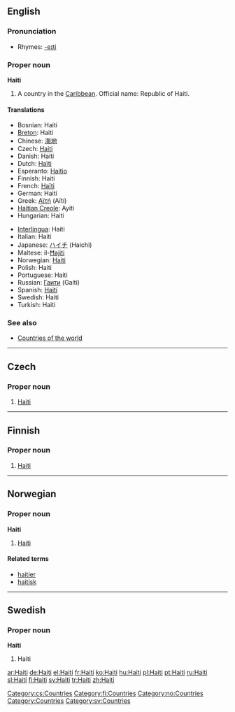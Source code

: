 ==English==

===Pronunciation===
* Rhymes: [[Rhymes:English:-eɪti|-eɪti]]

===Proper noun===
{{wikipedia}}
'''Haiti'''

# A country in the [[Caribbean]]. Official name: Republic of Haiti.

====Translations====
{{top}}
* Bosnian: Haiti {{m}}
* [[Breton]]: Haiti
* Chinese: [[海地]]
* Czech: [[#Czech|Haiti]] {{n}}
* Danish: Haiti
* Dutch: [[Haïti]]
* Esperanto: [[Haitio]]
* Finnish: Haiti
* French: [[Haïti]]
* German: Haiti
* Greek: [[Αϊτή]] (Aïtí)
* [[Haitian Creole]]: Ayiti
* Hungarian: Haiti
{{mid}}
* [[Interlingua]]: Haiti
* Italian: Haiti
* Japanese: [[ハイチ]] (Haichi)
* Maltese: il-[[Ħajiti]]
* Norwegian: [[#Norwegian|Haiti]]
* Polish: Haiti
* Portuguese: Haiti
* Russian: [[Гаити]] (Gaíti)
* Spanish: [[Haití]]
* Swedish: Haiti
* Turkish: Haiti
{{bottom}}

===See also===
* [[Appendix:Countries of the world|Countries of the world]]

----

==Czech==

===Proper noun===
{{cs-proper noun|g=n}}

# [[#English|Haiti]]

[[Category:cs:Countries]]

----

==Finnish==
{{wikipedia|lang=fi}}

===Proper noun===
{{fi-noun|proper=true}}

# [[#English|Haiti]]

[[Category:fi:Countries]]

----

==Norwegian==

===Proper noun===
'''Haiti'''

# [[#English|Haiti]]

====Related terms====
* [[haitier]]
* [[haitisk]]

[[Category:no:Countries]]

----

==Swedish==

===Proper noun===
'''Haiti'''

# Haiti

[[Category:Countries]]
[[Category:sv:Countries]]

[[ar:Haiti]]
[[de:Haiti]]
[[el:Haiti]]
[[fr:Haiti]]
[[ko:Haiti]]
[[hu:Haiti]]
[[pl:Haiti]]
[[pt:Haiti]]
[[ru:Haiti]]
[[sl:Haiti]]
[[fi:Haiti]]
[[sv:Haiti]]
[[tr:Haiti]]
[[zh:Haiti]]